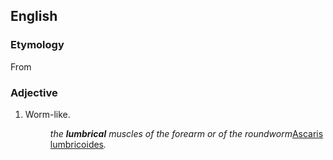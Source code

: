 ==English==

===Etymology===
From {{etyl|la|en}} {{m|la|lumbricus||intestinal worm, earth worm}}

===Adjective===
{{en-adj}}

# Worm-like.
#: ''the '''lumbrical''' muscles of the forearm or of the roundworm ''[[Ascaris lumbricoides]]''.''